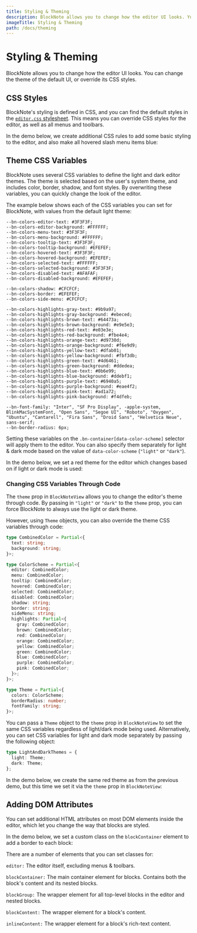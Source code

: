 ```yaml
---
title: Styling & Theming
description: BlockNote allows you to change how the editor UI looks. You can change the theme of the default UI, or override its CSS styles.
imageTitle: Styling & Theming
path: /docs/theming
---
```




# Styling & Theming

BlockNote allows you to change how the editor UI looks. You can change the theme of the default UI, or override its CSS styles.

## CSS Styles

BlockNote's styling is defined in CSS, and you can find the default styles in the [`editor.css` stylesheet](https://github.com/TypeCellOS/BlockNote/blob/main/packages/react/src/editor/styles.css). This means you can override CSS styles for the editor, as well as all menus and toolbars.

In the demo below, we create additional CSS rules to add some basic styling to the editor, and also make all hovered slash menu items blue:

<Example name="theming/theming-css" />

## Theme CSS Variables

BlockNote uses several CSS variables to define the light and dark editor themes. The theme is selected based on the user's system theme, and includes color, border, shadow, and font styles. By overwriting these variables, you can quickly change the look of the editor.

The example below shows each of the CSS variables you can set for BlockNote, with values from the default light theme:

```
--bn-colors-editor-text: #3F3F3F;
--bn-colors-editor-background: #FFFFFF;
--bn-colors-menu-text: #3F3F3F;
--bn-colors-menu-background: #FFFFFF;
--bn-colors-tooltip-text: #3F3F3F;
--bn-colors-tooltip-background: #EFEFEF;
--bn-colors-hovered-text: #3F3F3F;
--bn-colors-hovered-background: #EFEFEF;
--bn-colors-selected-text: #FFFFFF;
--bn-colors-selected-background: #3F3F3F;
--bn-colors-disabled-text: #AFAFAF;
--bn-colors-disabled-background: #EFEFEF;

--bn-colors-shadow: #CFCFCF;
--bn-colors-border: #EFEFEF;
--bn-colors-side-menu: #CFCFCF;

--bn-colors-highlights-gray-text: #9b9a97;
--bn-colors-highlights-gray-background: #ebeced;
--bn-colors-highlights-brown-text: #64473a;
--bn-colors-highlights-brown-background: #e9e5e3;
--bn-colors-highlights-red-text: #e03e3e;
--bn-colors-highlights-red-background: #fbe4e4;
--bn-colors-highlights-orange-text: #d9730d;
--bn-colors-highlights-orange-background: #f6e9d9;
--bn-colors-highlights-yellow-text: #dfab01;
--bn-colors-highlights-yellow-background: #fbf3db;
--bn-colors-highlights-green-text: #4d6461;
--bn-colors-highlights-green-background: #ddedea;
--bn-colors-highlights-blue-text: #0b6e99;
--bn-colors-highlights-blue-background: #ddebf1;
--bn-colors-highlights-purple-text: #6940a5;
--bn-colors-highlights-purple-background: #eae4f2;
--bn-colors-highlights-pink-text: #ad1a72;
--bn-colors-highlights-pink-background: #f4dfeb;

--bn-font-family: "Inter", "SF Pro Display", -apple-system, BlinkMacSystemFont, "Open Sans", "Segoe UI", "Roboto", "Oxygen", "Ubuntu", "Cantarell", "Fira Sans", "Droid Sans", "Helvetica Neue", sans-serif;
--bn-border-radius: 6px;
```

Setting these variables on the `.bn-container[data-color-scheme]` selector will apply them to the editor. You can also specify them separately for light & dark mode based on the value of `data-color-scheme` (`"light"` or `"dark"`).

In the demo below, we set a red theme for the editor which changes based on if light or dark mode is used:

<Example name="theming/theming-css-variables" />

### Changing CSS Variables Through Code

The `theme` prop in `BlockNoteView` allows you to change the editor's theme through code. By passing in `"light"` or `"dark"` to the `theme` prop, you can force BlockNote to always use the light or dark theme.

However, using `Theme` objects, you can also override the theme CSS variables through code:

```ts
type CombinedColor = Partial<{
  text: string;
  background: string;
}>;

type ColorScheme = Partial<{
  editor: CombinedColor;
  menu: CombinedColor;
  tooltip: CombinedColor;
  hovered: CombinedColor;
  selected: CombinedColor;
  disabled: CombinedColor;
  shadow: string;
  border: string;
  sideMenu: string;
  highlights: Partial<{
    gray: CombinedColor;
    brown: CombinedColor;
    red: CombinedColor;
    orange: CombinedColor;
    yellow: CombinedColor;
    green: CombinedColor;
    blue: CombinedColor;
    purple: CombinedColor;
    pink: CombinedColor;
  }>;
}>;

type Theme = Partial<{
  colors: ColorScheme;
  borderRadius: number;
  fontFamily: string;
}>;
```

You can pass a `Theme` object to the `theme` prop in `BlockNoteView` to set the same CSS variables regardless of light/dark mode being used. Alternatively, you can set CSS variables for light and dark mode separately by passing the following object:

```ts
type LightAndDarkThemes = {
  light: Theme;
  dark: Theme;
};
```

In the demo below, we create the same red theme as from the previous demo, but this time we set it via the `theme` prop in `BlockNoteView`:

<Example name="theming/theming-css-variables-code" />

## Adding DOM Attributes

You can set additional HTML attributes on most DOM elements inside the editor, which let you change the way that blocks are styled.

In the demo below, we set a custom class on the `blockContainer` element to add a border to each block:

<Example name="theming/theming-dom-attributes" />

There are a number of elements that you can set classes for:

`editor:` The editor itself, excluding menus & toolbars.

`blockContainer:` The main container element for blocks. Contains both the block's content and its nested blocks.

`blockGroup:` The wrapper element for all top-level blocks in the editor and nested blocks.

`blockContent:` The wrapper element for a block's content.

`inlineContent:` The wrapper element for a block's rich-text content.
